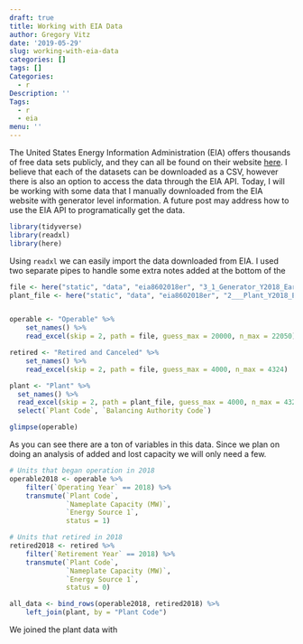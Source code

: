 ```yaml
---
draft: true
title: Working with EIA Data
author: Gregory Vitz
date: '2019-05-29'
slug: working-with-eia-data
categories: []
tags: []
Categories:
  - r
Description: ''
Tags:
  - r
  - eia
menu: ''
---
```


The United States Energy Information Administration (EIA) offers thousands of free data sets publicly, and they can all be found on their website [here](https://www.eia.gov/electricity/data/eia860/). I believe that each of the datasets can be downloaded as a CSV, however there is also an option to access the data through the EIA API. Today, I will be working with some data that I manually downloaded from the EIA website with generator level information. A future post may address how to use the EIA API to programatically get the data. 

```r
library(tidyverse)
library(readxl)
library(here)
```

Using `readxl` we can easily import the data downloaded from EIA. I used two separate pipes to handle some extra notes added at the bottom of the 

```r
file <- here("static", "data", "eia8602018er", "3_1_Generator_Y2018_Early_Release.xlsx")
plant_file <- here("static", "data", "eia8602018er", "2___Plant_Y2018_Early_Release.xlsx")


operable <- "Operable" %>%  
    set_names() %>% 
    read_excel(skip = 2, path = file, guess_max = 20000, n_max = 22050)

retired <- "Retired and Canceled" %>%  
    set_names() %>% 
    read_excel(skip = 2, path = file, guess_max = 4000, n_max = 4324)

plant <- "Plant" %>% 
  set_names() %>% 
  read_excel(skip = 2, path = plant_file, guess_max = 4000, n_max = 4324) %>% 
  select(`Plant Code`, `Balancing Authority Code`)

glimpse(operable)
```

As you can see there are a ton of variables in this data. Since we plan on doing an analysis of added and lost capacity we will only need a few.

```r
# Units that began operation in 2018
operable2018 <- operable %>% 
    filter(`Operating Year` == 2018) %>%
    transmute(`Plant Code`, 
              `Nameplate Capacity (MW)`, 
              `Energy Source 1`,
              status = 1)

# Units that retired in 2018
retired2018 <- retired %>% 
    filter(`Retirement Year` == 2018) %>% 
    transmute(`Plant Code`, 
              `Nameplate Capacity (MW)`, 
              `Energy Source 1`,
              status = 0)

all_data <- bind_rows(operable2018, retired2018) %>% 
    left_join(plant, by = "Plant Code")
```

We joined the plant data with 

```r

```

